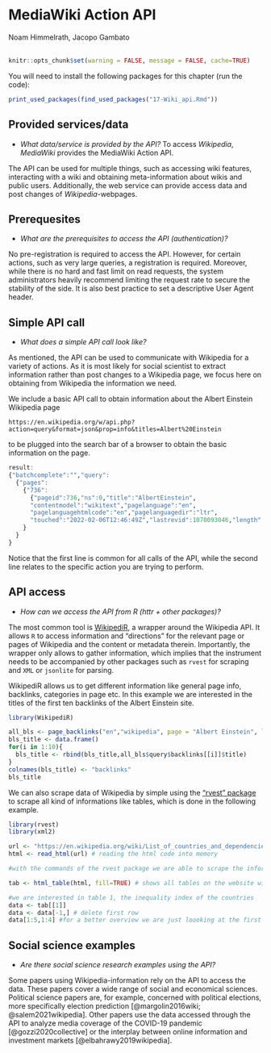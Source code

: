 
# MediaWiki Action API
<chauthors>Noam Himmelrath, Jacopo Gambato</chauthors>
<br><br>

```r
knitr::opts_chunk$set(warning = FALSE, message = FALSE, cache=TRUE)
```

You will need to install the following packages for this chapter (run the code):

```r
print_used_packages(find_used_packages("17-Wiki_api.Rmd"))
```

## Provided services/data

* *What data/service is provided by the API?*
To access *Wikipedia*, *MediaWiki* provides the MediaWiki Action API.

The API can be used for multiple things, such as accessing wiki features, interacting with a wiki and obtaining meta-information about wikis and public users. Additionally, the web service can provide access data and post changes of *Wikipedia*-webpages.


## Prerequesites
* *What are the prerequisites to access the API (authentication)? *

No pre-registration is required to access the API. However, for certain actions, such as very large queries, a registration is required. Moreover, while there is no hard and fast limit on read requests, the system administrators heavily recommend limiting the request rate to secure the stability of the side. It is also best practice to set a descriptive User Agent header. 



## Simple API call
* *What does a simple API call look like?*

As mentioned, the API can be used to communicate with Wikipedia for a variety of actions. As it is most likely for social scientist to extract information rather than post changes to a Wikipedia page, we focus here on obtaining from Wikipedia the information we need. 

We include a basic API call to obtain information about the Albert Einstein Wikipedia page

`https://en.wikipedia.org/w/api.php?action=query&format=json&prop=info&titles=Albert%20Einstein`

to be plugged into the search bar of a browser to obtain the basic information on the page.

```r
result:
{"batchcomplete":"","query":
  {"pages":
    {"736":
      {"pageid":736,"ns":0,"title":"AlbertEinstein",
      "contentmodel":"wikitext","pagelanguage":"en",
      "pagelanguagehtmlcode":"en","pagelanguagedir":"ltr",
      "touched":"2022-02-06T12:46:49Z","lastrevid":1070093046,"length":184850}
    }
  }
}

```

Notice that the first line is common for all calls of the API, while the second line relates to the specific action you are trying to perform.

## API access
* *How can we access the API from R (httr + other packages)?* 

The most common tool is [WikipediR](https://cran.r-project.org/web/packages/WikipediR/WikipediR.pdf), a wrapper around the Wikipedia API. It allows `R` to access information and "directions" for the relevant page or pages of Wikipedia and the content or metadata therein. Importantly, the wrapper only allows to gather information, which implies that the instrument needs to be accompanied by other packages such as `rvest` for scraping and `XML` or `jsonlite` for parsing.

WikipediR allows us to get different information like general page info, backlinks, categories in page etc. In this example we are interested in the titles of the first ten backlinks of the Albert Einstein site.

```r
library(WikipediR)

all_bls <- page_backlinks("en","wikipedia", page = "Albert Einstein", limit = 10) #using "page_backlings" function of the WikipediR package
bls_title <- data.frame()
for(i in 1:10){
  bls_title <- rbind(bls_title,all_bls$query$backlinks[[i]]$title)
}
colnames(bls_title) <- "backlinks"
bls_title
```

We can also scrape data of Wikipedia by simple using the [“rvest” package](https://cran.r-project.org/web/packages/rvest/rvest.pdf) to scrape all kind of informations like tables, which is done in the following example.

```r
library(rvest)
library(xml2)

url <- "https://en.wikipedia.org/wiki/List_of_countries_and_dependencies_by_population"
html <- read_html(url) # reading the html code into memory

#with the commands of the rvest package we are able to scrape the information we need, here html_table()

tab <- html_table(html, fill=TRUE) # shows all tables on the website with the number of the table in double brackets [[number]]

#we are interested in table 1, the inequality index of the countries 
data <- tab[[1]]
data <- data[-1,] # delete first row
data[1:5,1:4] #for a better overview we are just loooking at the first 5 rows and the first 4 columns
```

## Social science examples
* *Are there social science research examples using the API?*

Some papers using Wikipedia-information rely on the API to access the data. These papers cover a wide range of social and economical sciences. Political science papers are, for example, concerned with political elections, more specifically election prediction [@margolin2016wiki; @salem2021wikipedia]. Other papers use the data accessed through the API to analyze media coverage of the COVID-19 pandemic [@gozzi2020collective] or the interplay between online information and investment markets [@elbahrawy2019wikipedia].




